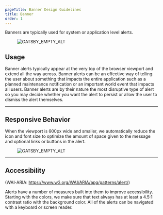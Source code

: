 ```yaml
---
pageTitle: Banner Design Guidelines
title: Banner
order: 1
---
```



<PageContent componentName="banner" type="design">

<LeadParagraph>
  Banners are typically used for system or application level alerts.
</LeadParagraph>

<figure>
  <img
    src="../../images/alerts/banner-alert-example.png"
    alt="GATSBY_EMPTY_ALT"
  />
</figure>

## Usage

Banner alerts typically appear at the very top of the browser viewport and extend all the way across. Banner alerts can be an effective way of telling the user about something that impacts the entire application such as a planned maintenance notification or an important world event that impacts all users. Banner alerts are by their nature the most disruptive type of alert so you may decide whether you want the alert to persist or allow the user to dismiss the alert themselves.

---

## Responsive Behavior

When the viewport is 600px wide and smaller, we automatically reduce the icon and font size to optimize the amount of space given to the message and optional links or buttons in the alert.

<figure>
  <img
    src="../../images/alerts/mobile-banner-alert-example.png"
    alt="GATSBY_EMPTY_ALT"
  />
</figure>
<span className="horizontal-spacer"></span>

---

## Accessibility

(WAI-ARIA: <a href="https://www.w3.org/WAI/ARIA/apg/patterns/alert/">https://www.w3.org/WAI/ARIA/apg/patterns/alert/</a>)

Alerts have a number of measures built into them to improve accessibility. Starting with the colors, we make sure that text always has at least a 4.5:1 contrast ratio with the background color. All of the alerts can be navigated with a keyboard or screen reader.

</PageContent>
